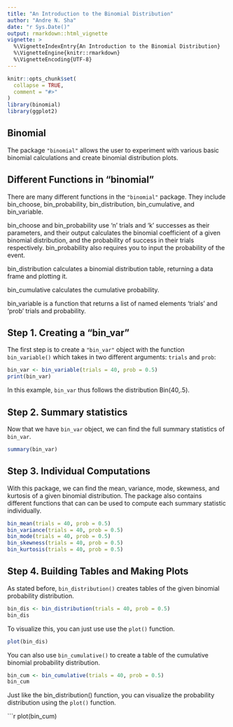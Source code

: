 ```yaml
---
title: "An Introduction to the Binomial Distribution"
author: "Andre N. Sha"
date: "r Sys.Date()"
output: rmarkdown::html_vignette
vignette: >
  %\VignetteIndexEntry{An Introduction to the Binomial Distribution}
  %\VignetteEngine{knitr::rmarkdown}
  %\VignetteEncoding{UTF-8}
---
```


```r
knitr::opts_chunk$set(
  collapse = TRUE,
  comment = "#>"
)
library(binomial)
library(ggplot2)
```

## Binomial

The package `"binomial"` allows the user to experiment with various basic binomial calculations and create binomial distribution plots.

## Different Functions in "binomial"

There are many different functions in the `"binomial"` package. They include bin_choose, bin_probability, bin_distribution, bin_cumulative, and bin_variable.

bin_choose and bin_probability use 'n' trials and 'k' successes as their parameters, and their output calculates the binomial coefficient of a given binomial distribution, and the probability of success in their trials respectively. bin_probability also requires you to input the probability of the event.  

bin_distribution calculates a binomial distribution table, returning a data frame and plotting it.

bin_cumulative calculates the cumulative probability.

bin_variable is a function that returns a list of named elements 'trials' and 'prob'
trials and probability.


## Step 1. Creating a "bin_var"

The first step is to create a `"bin_var"` object with the function `bin_variable()` which takes in two different arguments: `trials` and `prob`:

```r
bin_var <- bin_variable(trials = 40, prob = 0.5)
print(bin_var)
```

In this example, `bin_var` thus follows the distribution Bin(40,.5).

## Step 2. Summary statistics

Now that we have `bin_var` object, we can find the full summary statistics of `bin_var`.

```r
summary(bin_var)
```


## Step 3. Individual Computations

With this package, we can find the mean, variance, mode, skewness, and kurtosis of a given binomial distribution. The package also contains different functions that can can be used to compute each summary statistic individually. 

```r
bin_mean(trials = 40, prob = 0.5)
bin_variance(trials = 40, prob = 0.5)
bin_mode(trials = 40, prob = 0.5)
bin_skewness(trials = 40, prob = 0.5)
bin_kurtosis(trials = 40, prob = 0.5)
```


## Step 4. Building Tables and Making Plots

As stated before, `bin_distribution()` creates tables of the given binomial probability distribution.

```r
bin_dis <- bin_distribution(trials = 40, prob = 0.5)
bin_dis
```

To visualize this, you can just use use the `plot()` function.

```r
plot(bin_dis)
```

You can also use `bin_cumulative()` to create a table of the cumulative binomial probability distribution.

```r
bin_cum <- bin_cumulative(trials = 40, prob = 0.5)
bin_cum
```

Just like the bin_distribution() function, you can visualize the probability distribution using the `plot()` function.

```r
plot(bin_cum)
